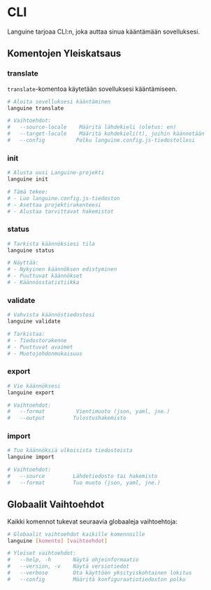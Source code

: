 # CLI

Languine tarjoaa CLI:n, joka auttaa sinua kääntämään sovelluksesi.

## Komentojen Yleiskatsaus

### translate

`translate`-komentoa käytetään sovelluksesi kääntämiseen.

```bash title="Terminal"
# Aloita sovelluksesi kääntäminen
languine translate

# Vaihtoehdot:
#   --source-locale    Määritä lähdekieli (oletus: en)
#   --target-locale    Määritä kohdekieli(t), joihin käännetään
#   --config          Polku languine.config.js-tiedostollesi
```

### init

```bash title="Terminal"
# Alusta uusi Languine-projekti
languine init

# Tämä tekee:
# - Luo languine.config.js-tiedoston
# - Asettaa projektirakenteesi
# - Alustaa tarvittavat hakemistot
```

### status

```bash title="Terminal"
# Tarkista käännöksiesi tila
languine status

# Näyttää:
# - Nykyinen käännöksen edistyminen
# - Puuttuvat käännökset
# - Käännösstatistiikka
```

### validate

```bash title="Terminal"
# Vahvista käännöstiedostosi
languine validate

# Tarkistaa:
# - Tiedostorakenne
# - Puuttuvat avaimet
# - Muotojohdonmukaisuus
```

### export

```bash title="Terminal"
# Vie käännöksesi
languine export

# Vaihtoehdot:
#   --format          Vientimuoto (json, yaml, jne.)
#   --output         Tulostushakemisto
```

### import

```bash title="Terminal"
# Tuo käännöksiä ulkoisista tiedostoista
languine import

# Vaihtoehdot:
#   --source         Lähdetiedosto tai hakemisto
#   --format         Tuo muoto (json, yaml, jne.)
```

## Globaalit Vaihtoehdot

Kaikki komennot tukevat seuraavia globaaleja vaihtoehtoja:

```bash title="Terminal"
# Globaalit vaihtoehdot kaikille komennoille
languine [komento] [vaihtoehdot]

# Yleiset vaihtoehdot:
#   --help, -h       Näytä ohjeinformaatio
#   --version, -v    Näytä versiotiedot
#   --verbose        Ota käyttöön yksityiskohtainen lokitus
#   --config         Määritä konfiguraatiotiedoston polku
```


